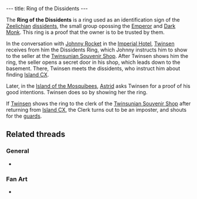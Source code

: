 ---
title: Ring of the Dissidents
---

{{Infobox Item
 |image=Ring.gif
 |type=quest
 |critical=yes
 |magical=no
 |unique=yes
 |lba1=
 |lba2=yes
 |upgrades=no
 |rowposition=5
 |columnposition=2
 |effect=none
 |effectamount=
 |purpose=
 |combattype=none
 |powerlevel=none
 |rate=none
 |range=none
 |damage=none
}}

The '''Ring of the Dissidents''' is a ring used as an identification sign of the [[Zeelich]]ian [[dissident]]s, the small group opossing the [[Emperor]] and [[Dark Monk]]. This ring is a proof that the owner is to be trusted by them.

In the conversation with [[Johnny Rocket]] in the [[Imperial Hotel]], [[Twinsen]] receives from him the Dissidents Ring, which Johnny instructs him to show to the seller at the [[Twinsunian Souvenir Shop]]. After Twinsen shows him the ring, the seller opens a secret door in his shop, which leads down to the basement. There, Twinsen meets the dissidents, who instruct him about finding [[Island CX]].

Later, in the [[Island of the Mosquibees]], [[Astrid]] asks Twinsen for a proof of his good intentions. Twinsen does so by showing her the ring.

If [[Twinsen]] shows the ring to the clerk of the [[Twinsunian Souvenir Shop]] after returning from [[Island CX]], the Clerk turns out to be an imposter, and shouts for the [[Franco Laser Soldier|guards]].

==Related threads==
===General===
* {{thread|id=4632|title=The dissidents ring}}

===Fan Art===
* {{post|id=112171|title=Lba3}}